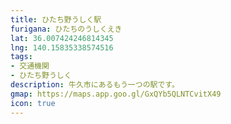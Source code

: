 ```yaml
---
title: ひたち野うしく駅
furigana: ひたちのうしくえき
lat: 36.007424246814345
lng: 140.15835338574516
tags:
- 交通機関
- ひたち野うしく
description: 牛久市にあるもう一つの駅です。
gmap: https://maps.app.goo.gl/GxQYb5QLNTCvitX49
icon: true
---
```


<LinkedImage
  basename="hamyu044/new_station-overview"
/>

<LinkedImage
  basename="hamyu044/new_station-aisle"
/>

<LinkedImage
  basename="hamyu044/banpaku_kinenhi-overview"
/>

